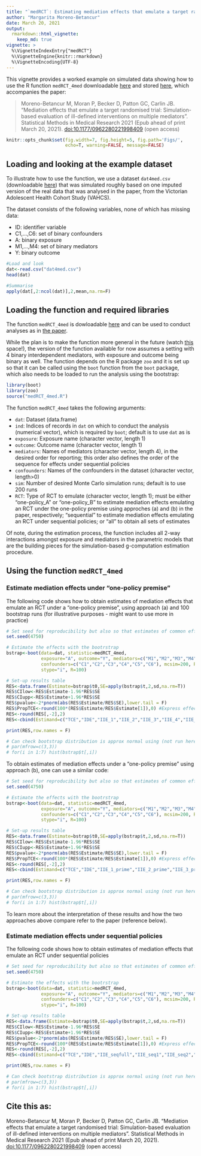 ```yaml
---
title: "`medRCT`: Estimating mediation effects that emulate a target randomized controlled trial (RCT)"
author: "Margarita Moreno-Betancur"
date: March 20, 2021
output: 
  rmarkdown::html_vignette:
    keep_md: true
vignette: >
  %\VignetteIndexEntry{"medRCT"}
  %\VignetteEngine{knitr::rmarkdown}
  %\VignetteEncoding{UTF-8}
---
```

  
This vignette provides a worked example on simulated data showing how to use the R function `medRCT_4med` downloadable [here](https://raw.githack.com/moreno-betancur/medRCT/master/medRCT_4med.R) and stored [here](https://github.com/moreno-betancur/medRCT), which accompanies the paper: 

>Moreno-Betancur M, Moran P, Becker D, Patton GC, Carlin JB. "Mediation effects that emulate a target randomised trial: Simulation-based evaluation of ill-defined interventions on multiple mediators". Statistical Methods in Medical Research 2021 (Epub ahead of print March 20, 2021). [doi:10.1177/0962280221998409](https://doi.org/10.1177/0962280221998409) (open access)

```r
knitr::opts_chunk$set(fig.width=7, fig.height=5, fig.path='Figs/',
                      echo=T, warning=FALSE, message=FALSE)
```

## Loading and looking at the example dataset

To illustrate how to use the function, we use a dataset `dat4med.csv` (downloadable [here](https://raw.githack.com/moreno-betancur/medRCT/master/dat4med.csv)) that was simulated roughly based on one imputed version of the real data that was analysed in the paper, from the Victorian Adolescent Health Cohort Study (VAHCS).
  
The dataset consists of the following variables, none of which has missing data:

* ID: identifier variable 
* C1,...,C6: set of binary confounders
* A: binary exposure
* M1,...,M4: set of binary mediators
* Y: binary outcome

```r
#Load and look
dat<-read.csv("dat4med.csv")
head(dat)

#Summarise
apply(dat[,2:ncol(dat)],2,mean,na.rm=F)
```

## Loading the function and required libraries

The function `medRCT_4med` is dowloadable [here](https://raw.githack.com/moreno-betancur/medRCT/master/medRCT_4med.R) and can be used to conduct analyses as in [the paper](https://arxiv.org/abs/1907.06734). 

While the plan is to make the function more general in the future (watch [this](https://github.com/moreno-betancur/medRCT) space!), the version of the function available for now assumes a setting with 4 binary interdependent mediators, with exposure and outcome being binary as well. The function depends on the R package `zoo` and it is set up so that it can be called using the `boot` function from the `boot` package, which also needs to be loaded to run the analysis using the bootstrap: 

```r
library(boot)
library(zoo)
source("medRCT_4med.R")
```

The function `medRCT_4med` takes the following arguments:

* `dat`: Dataset (data.frame)
* `ind`: Indices of records in `dat` on which to conduct the analysis (numerical vector), which is required by `boot`; default is to use `dat` as is
* `exposure`: Exposure name (character vector, length 1)
* `outcome`: Outcome name (character vector, length 1)
* `mediators`: Names of mediators (character vector, length 4), in the desired order for reporting; this order also defines the order of the sequence for effects under sequential policies
* `confounders`: Names of the confounders in the dataset (character vector, length>0)
* `sim`: Number of desired Monte Carlo simulation runs; default is to use 200 runs
* `RCT`: Type of RCT to emulate (character vector, length 1); must be either "one-policy_A" or "one-policy_B" to estimate mediation effects emulating an RCT under the one-policy premise using approches (a) and (b) in the paper, respectively;  "sequential" to estimate mediation effects emulating an RCT under sequential policies; or "all" to obtain all sets of estimates

Of note, during the estimation process, the function includes all 2-way interactions amongst exposure and mediators in the parametric models that are the building pieces for the simulation-based g-computation estimation procedure. 

## Using the function `medRCT_4med` 

### Estimate mediation effects under "one-policy premise"

The following code shows how to obtain estimates of mediation effects that emulate an RCT under a "one-policy premise", using approach (a) and 100 bootstrap runs (for illustrative purposes - might want to use more in practice)
```r
# Set seed for reproducibility but also so that estimates of common effects obtained using either of the RCT options coincide
set.seed(4750) 

# Estimate the effects with the bootrstrap
bstrap<-boot(data=dat, statistic=medRCT_4med, 
             exposure="A", outcome="Y", mediators=c("M1","M2","M3","M4"),
             confounders=c("C1","C2","C3","C4","C5","C6"), mcsim=200, RCT="one-policy_A",
             stype="i", R=100)

# Set-up results table
RES<-data.frame(Estimate=bstrap$t0,SE=apply(bstrap$t,2,sd,na.rm=T))
RES$CIlow<-RES$Estimate-1.96*RES$SE
RES$CIupp<-RES$Estimate+1.96*RES$SE
RES$pvalue<-2*pnorm(abs(RES$Estimate/RES$SE),lower.tail = F)
RES$PropTCE<-round(100*(RES$Estimate/RES$Estimate[1]),0) #Express effects as a proportion of the TCE
RES<-round(RES[,-2],2)
RES<-cbind(Estimand=c("TCE","IDE","IIE_1","IIE_2","IIE_3","IIE_4","IIE_int"),RES)

print(RES,row.names = F)

# Can check bootstrap distribution is approx normal using (not run here)
# par(mfrow=c(3,3))
# for(i in 1:7) hist(bstrap$t[,i])
```

To obtain estimates of mediation effects under a "one-policy premise" using approach (b), one can use a similar code:

```r
# Set seed for reproducibility but also so that estimates of common effects obtained using either of the RCT options coincide
set.seed(4750) 

# Estimate the effects with the bootrstrap
bstrap<-boot(data=dat, statistic=medRCT_4med, 
             exposure="A", outcome="Y", mediators=c("M1","M2","M3","M4"),
             confounders=c("C1","C2","C3","C4","C5","C6"), mcsim=200, RCT="one-policy_B",
             stype="i", R=100)

# Set-up results table
RES<-data.frame(Estimate=bstrap$t0,SE=apply(bstrap$t,2,sd,na.rm=T))
RES$CIlow<-RES$Estimate-1.96*RES$SE
RES$CIupp<-RES$Estimate+1.96*RES$SE
RES$pvalue<-2*pnorm(abs(RES$Estimate/RES$SE),lower.tail = F)
RES$PropTCE<-round(100*(RES$Estimate/RES$Estimate[1]),0) #Express effects as a proportion of the TCE
RES<-round(RES[,-2],2)
RES<-cbind(Estimand=c("TCE","IDE","IIE_1_prime","IIE_2_prime","IIE_3_prime","IIE_4_prime","IIE_int_prime"),RES)

print(RES,row.names = F)

# Can check bootstrap distribution is approx normal using (not run here)
# par(mfrow=c(3,3))
# for(i in 1:7) hist(bstrap$t[,i])
```

To learn more about the interpretation of these results and how the two approaches above compare refer to the paper (reference below).

### Estimate mediation effects under sequential policies

The following code shows how to obtain estimates of mediation effects that emulate an RCT under sequential policies
```r
# Set seed for reproducibility but also so that estimates of common effects obtained using either of the RCT options coincide
set.seed(4750) 

# Estimate the effects with the bootrstrap
bstrap<-boot(data=dat, statistic=medRCT_4med, 
             exposure="A", outcome="Y", mediators=c("M1","M2","M3","M4"),
             confounders=c("C1","C2","C3","C4","C5","C6"), mcsim=200, RCT="sequential",
             stype="i", R=100)

# Set-up results table
RES<-data.frame(Estimate=bstrap$t0,SE=apply(bstrap$t,2,sd,na.rm=T))
RES$CIlow<-RES$Estimate-1.96*RES$SE
RES$CIupp<-RES$Estimate+1.96*RES$SE
RES$pvalue<-2*pnorm(abs(RES$Estimate/RES$SE),lower.tail = F)
RES$PropTCE<-round(100*(RES$Estimate/RES$Estimate[1]),0) #Express effects as a proportion of the TCE
RES<-round(RES[,-2],2)
RES<-cbind(Estimand=c("TCE","IDE","IIE_seqfull","IIE_seq1","IIE_seq2","IIE_seq3","IIE_seq4","IIE_seqint"),RES)

print(RES,row.names = F)

# Can check bootstrap distribution is approx normal using (not run here)
# par(mfrow=c(3,3))
# for(i in 1:7) hist(bstrap$t[,i])
```



## Cite this as:

Moreno-Betancur M, Moran P, Becker D, Patton GC, Carlin JB. "Mediation effects that emulate a target randomised trial: Simulation-based evaluation of ill-defined interventions on multiple mediators". Statistical Methods in Medical Research 2021 (Epub ahead of print March 20, 2021). [doi:10.1177/0962280221998409](https://doi.org/10.1177/0962280221998409) (open access)

